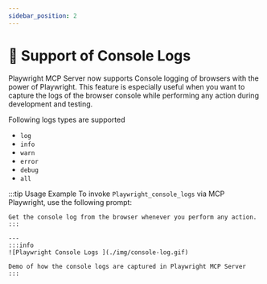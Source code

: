 ```yaml
---
sidebar_position: 2
---
```


# 📁 Support of Console Logs

Playwright MCP Server now supports Console logging of browsers with the power of Playwright.
This feature is especially useful when you want to capture the logs of the browser console while performing any action during development and testing.

Following logs types are supported 
  - `log`
  - `info`
  - `warn`
  - `error`
  - `debug`
  - `all`

:::tip Usage Example
To invoke `Playwright_console_logs` via MCP Playwright, use the following prompt:

```plaintext
Get the console log from the browser whenever you perform any action.
:::

---
:::info
![Playwright Console Logs ](./img/console-log.gif)

Demo of how the console logs are captured in Playwright MCP Server
:::


